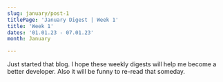```yaml
---
slug: january/post-1
titlePage: 'January Digest | Week 1'
title: 'Week 1'
dates: '01.01.23 - 07.01.23'
month: January

---
```


<p>
  Just started that blog. I hope these weekly digests will help me become a better developer. Also
  it will be funny to re-read that someday.
</p>
